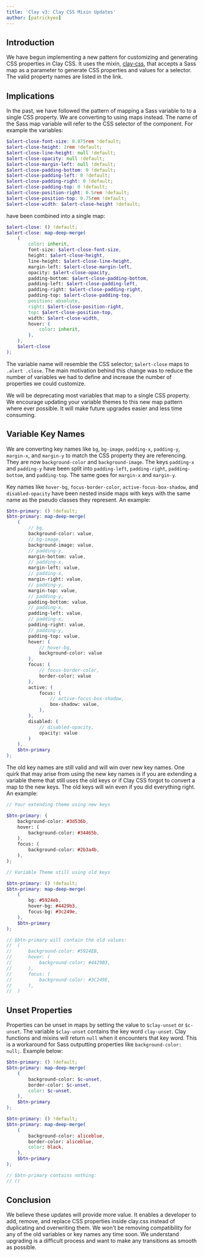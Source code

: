 ```yaml
---
title: 'Clay v3: Clay CSS Mixin Updates'
author: [patrickyeo]
---
```


## Introduction

We have begun implementing a new pattern for customizing and generating CSS properties in Clay CSS. It uses the mixin, [clay-css](https://github.com/liferay/clay/blob/01a8e7607608936922df4a994df02cd25adb1cac/packages/clay-css/src/scss/mixins/_globals.scss#L11), that accepts a Sass map as a parameter to generate CSS properties and values for a selector. The valid property names are listed in the link.

## Implications

In the past, we have followed the pattern of mapping a Sass variable to to a single CSS property. We are converting to using maps instead. The name of the Sass map variable will refer to the CSS selector of the component. For example the variables:

```scss
$alert-close-font-size: 0.875rem !default;
$alert-close-height: 2rem !default;
$alert-close-line-height: null !default;
$alert-close-opacity: null !default;
$alert-close-margin-left: null !default;
$alert-close-padding-bottom: 0 !default;
$alert-close-padding-left: 0 !default;
$alert-close-padding-right: 0 !default;
$alert-close-padding-top: 0 !default;
$alert-close-position-right: 0.5rem !default;
$alert-close-position-top: 0.75rem !default;
$alert-close-width: $alert-close-height !default;
```

have been combined into a single map:

```scss
$alert-close: () !default;
$alert-close: map-deep-merge(
	(
		color: inherit,
		font-size: $alert-close-font-size,
		height: $alert-close-height,
		line-height: $alert-close-line-height,
		margin-left: $alert-close-margin-left,
		opacity: $alert-close-opacity,
		padding-bottom: $alert-close-padding-bottom,
		padding-left: $alert-close-padding-left,
		padding-right: $alert-close-padding-right,
		padding-top: $alert-close-padding-top,
		position: absolute,
		right: $alert-close-position-right,
		top: $alert-close-position-top,
		width: $alert-close-width,
		hover: (
			color: inherit,
		),
	),
	$alert-close
);
```

The variable name will resemble the CSS selector; `$alert-close` maps to `.alert .close`. The main motivation behind this change was to reduce the number of variables we had to define and increase the number of properties we could customize.

We will be deprecating most variables that map to a single CSS property. We encourage updating your variable themes to this new map pattern where ever possible. It will make future upgrades easier and less time consuming.

## Variable Key Names

We are converting key names like `bg`, `bg-image`, `padding-x`, `padding-y`, `margin-x`, and `margin-y` to match the CSS property they are referencing. They are now `background-color` and `background-image`. The keys `padding-x` and `padding-y` have been split into `padding-left`, `padding-right`, `padding-bottom`, and `padding-top`. The same goes for `margin-x` and `margin-y`.

Key names like `hover-bg`, `focus-border-color`, `active-focus-box-shadow`, and `disabled-opacity` have been nested inside maps with keys with the same name as the pseudo classes they represent. An example:

```scss
$btn-primary: () !default;
$btn-primary: map-deep-merge(
	(
		// bg,
		background-color: value,
		// bg-image,
		background-image: value,
		// padding-y,
		margin-bottom: value,
		// padding-x,
		margin-left: value,
		// padding-x,
		margin-right: value,
		// padding-y,
		margin-top: value,
		// padding-y,
		padding-bottom: value,
		// padding-x,
		padding-left: value,
		// padding-x,
		padding-right: value,
		// padding-y,
		padding-top: value,
		hover: (
			// hover-bg,
			background-color: value
		),
		focus: (
			// focus-border-color,
			border-color: value
		),
		active: (
			focus: (
				// active-focus-box-shadow,
				box-shadow: value,
			),
		),
		disabled: (
			// disabled-opacity,
			opacity: value
		)
	),
	$btn-primary
);
```

The old key names are still valid and will win over new key names. One quirk that may arise from using the new key names is if you are extending a variable theme that still uses the old keys or if Clay CSS forgot to convert a map to the new keys. The old keys will win even if you did everything right. An example:

```scss
// Your extending theme using new keys

$btn-primary: (
	background-color: #3d536b,
	hover: (
		background-color: #34465b,
	),
	focus: (
		background-color: #2b3a4b,
	),
);

// Variable Theme still using old keys

$btn-primary: () !default;
$btn-primary: map-deep-merge(
	(
		bg: #5924eb,
		hover-bg: #4429b3,
		focus-bg: #3c249e,
	),
	$btn-primary
);

// $btn-primary will contain the old values:
//  (
//  	background-color: #5924EB,
//  	hover: (
//  		background-color: #4429B3,
//  	),
//  	focus: (
//  		background-color: #3C249E,
//  	),
//  )
```

## Unset Properties

Properties can be unset in maps by setting the value to `$clay-unset` or `$c-unset`. The variable `$clay-unset` contains the key word `clay-unset`. Clay functions and mixins will return `null` when it encounters that key word. This is a workaround for Sass outputting properties like `background-color: null;`. Example below:

```scss
$btn-primary: () !default;
$btn-primary: map-deep-merge(
	(
		background-color: $c-unset,
		border-color: $c-unset,
		color: $c-unset,
	),
	$btn-primary
);

$btn-primary: () !default;
$btn-primary: map-deep-merge(
	(
		background-color: aliceblue,
		border-color: aliceblue,
		color: black,
	),
	$btn-primary
);

// $btn-primary contains nothing:
// ()
```

## Conclusion

We believe these updates will provide more value. It enables a developer to add, remove, and replace CSS properties inside clay.css instead of duplicating and overwriting them. We won't be removing compatibility for any of the old variables or key names any time soon. We understand upgrading is a difficult process and want to make any transitions as smooth as possible.
